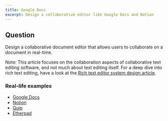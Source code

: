 ```yaml
---
title: Google Docs
excerpt: Design a collaborative editor like Google Docs and Notion
---
```


## Question

Design a collaborative document editor that allows users to collaborate on a document in real-time.

Note: This article focuses on the collaboration aspects of collaborative text editing software, and not much about text editing itself. For a deep dive into rich text editing, have a look at the [Rich text editor system design article](/questions/system-design/rich-text-editor).

### Real-life examples

- [Google Docs](https://www.google.com/docs/about/)
- [Notion](https://www.notion.so/)
- [Quip](https://quip.com/)
- [Etherpad](https://etherpad.org/)

